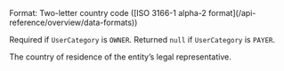 <ParamField body="LegalRepresentativeCountryOfResidence" type="string" >     
Format: Two-letter country code ([ISO 3166-1 alpha-2 format](/api-reference/overview/data-formats))

Required if `UserCategory` is `OWNER`. Returned `null` if `UserCategory` is `PAYER`.  

The country of residence of the entity’s legal representative.

</ParamField>